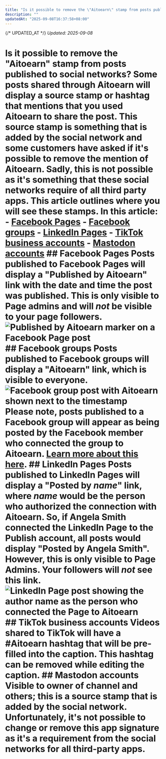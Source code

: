 ```yaml
---
title: "Is it possible to remove the \"Aitoearn\" stamp from posts published to social networks?"
description: ""
updatedAt: "2025-09-08T16:37:58+08:00"
---
```

{/* UPDATED_AT */}
_Updated: 2025-09-08_

# Is it possible to remove the "Aitoearn" stamp from posts published to social networks? Some posts shared through Aitoearn will display a source stamp or hashtag that mentions that you used Aitoearn to share the post. This source stamp is something that is added by the social network and some customers have asked if it's possible to remove the mention of Aitoearn. Sadly, this is not possible as it's something that these social networks require of all third party apps. This article outlines where you will see these stamps. In this article: - [Facebook Pages](#Facebook-Pages-1vSXg) - [Facebook groups](#Facebook-groups-yagxZ) - [LinkedIn Pages](#LinkedIn-Pages-z-1l7) - [TikTok business accounts](#TikTok-business-accounts-1vq5t) - [Mastodon accounts](#Mastodon-accounts-hl52w) ## Facebook Pages Posts published to Facebook Pages will display a "Published by Aitoearn" link with the date and time the post was published. This is only visible to Page admins and will ***not*** be visible to your page followers. ![Published by Aitoearn marker on a Facebook Page post](//d33v4339jhl8k0.cloudfront.net/docs/assets/64cb6cf86d4a3e191f237e66/images/6520883205231a0b51d23689/file-qcUSJDsjVf.jpg) ## Facebook groups Posts published to Facebook groups will display a "Aitoearn" link, which is visible to everyone. ![Facebook group post with Aitoearn shown next to the timestamp](//d33v4339jhl8k0.cloudfront.net/docs/assets/64cb6cf86d4a3e191f237e66/images/6520887705231a0b51d2368a/file-C74Mr9CRtG.jpg) Please note, posts published to a Facebook group will appear as being posted by the Facebook member who connected the group to Aitoearn. [Learn more about this here](https://aitoearn.helpscoutdocs.com/article/555-using-facebook-with-aitoearn#h_01HBC1AQQF86DTVSZVR5C9C2VV). ## LinkedIn Pages Posts published to LinkedIn Pages will display a "Posted by *name*" link, where *name* would be the person who authorized the connection with Aitoearn. So, if Angela Smith connected the LinkedIn Page to the Publish account, all posts would display "Posted by Angela Smith". However, this is only visible to Page Admins. Your followers will ***not*** see this link. ![LinkedIn Page post showing the author name as the person who connected the Page to Aitoearn](//d33v4339jhl8k0.cloudfront.net/docs/assets/64cb6cf86d4a3e191f237e66/images/65149984556a3e3cf18cc00b/img-1662243-1695848834-592435172.png) ## TikTok business accounts Videos shared to TikTok will have a **#Aitoearn** hashtag that will be pre-filled into the caption. This hashtag can be removed while editing the caption. ## Mastodon accounts Visible to owner of channel and others; this is a source stamp that is added by the social network. Unfortunately, it's not possible to change or remove this app signature as it's a requirement from the social networks for all third-party apps.